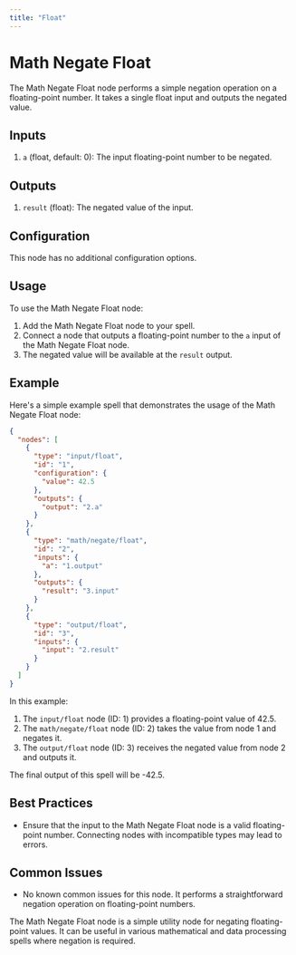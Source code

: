 ```yaml
---
title: "Float"
---
```


# Math Negate Float

The Math Negate Float node performs a simple negation operation on a floating-point number. It takes a single float input and outputs the negated value.

## Inputs

1. `a` (float, default: 0): The input floating-point number to be negated.

## Outputs

1. `result` (float): The negated value of the input.

## Configuration

This node has no additional configuration options.

## Usage

To use the Math Negate Float node:

1. Add the Math Negate Float node to your spell.
2. Connect a node that outputs a floating-point number to the `a` input of the Math Negate Float node.
3. The negated value will be available at the `result` output.

## Example

Here's a simple example spell that demonstrates the usage of the Math Negate Float node:

```json
{
  "nodes": [
    {
      "type": "input/float",
      "id": "1",
      "configuration": {
        "value": 42.5
      },
      "outputs": {
        "output": "2.a"
      }
    },
    {
      "type": "math/negate/float",
      "id": "2",
      "inputs": {
        "a": "1.output"
      },
      "outputs": {
        "result": "3.input"
      }
    },
    {
      "type": "output/float",
      "id": "3",
      "inputs": {
        "input": "2.result"
      }
    }
  ]
}
```

In this example:
1. The `input/float` node (ID: 1) provides a floating-point value of 42.5.
2. The `math/negate/float` node (ID: 2) takes the value from node 1 and negates it.
3. The `output/float` node (ID: 3) receives the negated value from node 2 and outputs it.

The final output of this spell will be -42.5.

## Best Practices

- Ensure that the input to the Math Negate Float node is a valid floating-point number. Connecting nodes with incompatible types may lead to errors.

## Common Issues

- No known common issues for this node. It performs a straightforward negation operation on floating-point numbers.

The Math Negate Float node is a simple utility node for negating floating-point values. It can be useful in various mathematical and data processing spells where negation is required.